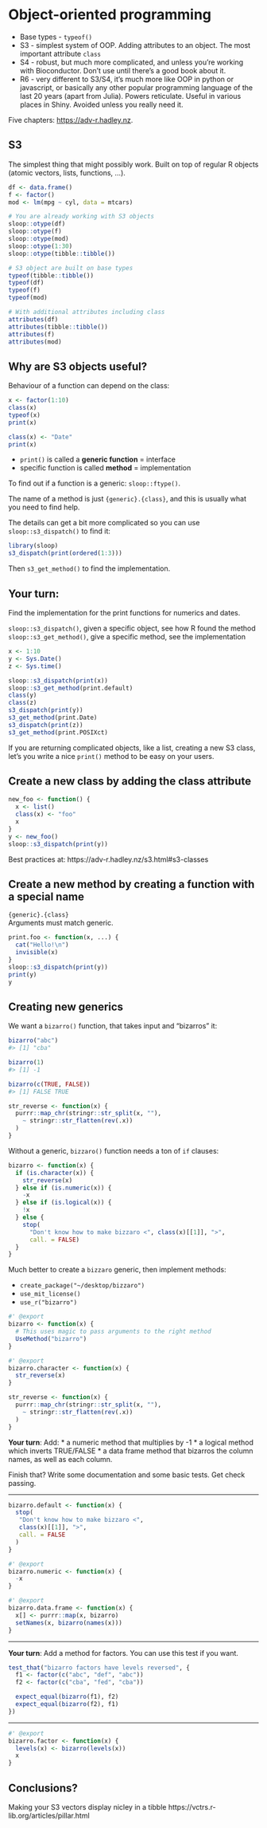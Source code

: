 # Object-oriented programming

* Base types - `typeof()`
* S3 - simplest system of OOP. Adding attributes to an object.
  The most important attribute `class`
* S4 - robust, but much more complicated, and unless you're working with Bioconductor. Don't use until there's a good book about it.
* R6 - very different to S3/S4, it's much more like OOP in python or javascript, or basically any other popular programming language of the last 20 years (apart from Julia). Powers reticulate. Useful in various places in Shiny. Avoided unless you really need it.

Five chapters: <https://adv-r.hadley.nz>.

## S3

The simplest thing that might possibly work. Built on top of regular R objects (atomic vectors, lists, functions, ...).

```r
df <- data.frame()
f <- factor()
mod <- lm(mpg ~ cyl, data = mtcars)

# You are already working with S3 objects
sloop::otype(df)
sloop::otype(f)
sloop::otype(mod)
sloop::otype(1:30)
sloop::otype(tibble::tibble())

# S3 object are built on base types
typeof(tibble::tibble())
typeof(df)
typeof(f)
typeof(mod)

# With additional attributes including class
attributes(df)
attributes(tibble::tibble())
attributes(f)
attributes(mod)
```

## Why are S3 objects useful?

Behaviour of a function can depend on the class:
```r
x <- factor(1:10)
class(x)
typeof(x)
print(x)

class(x) <- "Date"
print(x)
```

* `print()` is called a **generic function** = interface
* specific function is called **method** = implementation

To find out if a function is a generic: `sloop::ftype()`. 

The name of a method is just `{generic}.{class}`, and this is usually what you need to find help.

The details can get a bit more complicated so you can use `sloop::s3_dispatch()` to find it:

```r
library(sloop)
s3_dispatch(print(ordered(1:3)))
```

Then `s3_get_method()` to find the implementation.

## Your turn:

Find the implementation for the print functions for numerics and dates.

`sloop::s3_dispatch()`, given a specific object, see how R found the method
`sloop::s3_get_method()`, give a specific method, see the implementation

```r
x <- 1:10
y <- Sys.Date()
z <- Sys.time()
```

```r
sloop::s3_dispatch(print(x))
sloop::s3_get_method(print.default)
class(y)
class(z)
s3_dispatch(print(y))
s3_get_method(print.Date)
s3_dispatch(print(z))
s3_get_method(print.POSIXct)
```

If you are returning complicated objects, like a list, 
creating a new S3 class, let's you write a nice 
`print()` method to be easy on your users.

## Create a new class by adding the class attribute

```r
new_foo <- function() {
  x <- list()
  class(x) <- "foo"
  x
}
y <- new_foo()
sloop::s3_dispatch(print(y))
```

Best practices at: https://adv-r.hadley.nz/s3.html#s3-classes

## Create a new method by creating a function with a special name

`{generic}.{class}`   
Arguments must match generic.

```r
print.foo <- function(x, ...) {
  cat("Hello!\n")
  invisible(x)
}
sloop::s3_dispatch(print(y))
print(y)
y
```

## Creating new generics

We want a `bizarro()` function, that takes input and "bizarros" it:
```r
bizarro("abc")
#> [1] "cba"

bizarro(1)
#> [1] -1

bizarro(c(TRUE, FALSE))
#> [1] FALSE TRUE
```

```r
str_reverse <- function(x) {
  purrr::map_chr(stringr::str_split(x, ""), 
    ~ stringr::str_flatten(rev(.x))  
  )
}
```

Without a generic, `bizzaro()` function needs a ton of `if` clauses:
```r
bizarro <- function(x) {
  if (is.character(x)) {
    str_reverse(x)
  } else if (is.numeric(x)) {
    -x
  } else if (is.logical(x)) {
    !x
  } else {
    stop(
      "Don't know how to make bizzaro <", class(x)[[1]], ">", 
      call. = FALSE)
  }
}
```

Much better to create a `bizzaro` generic, then implement methods:

* `create_package("~/desktop/bizzaro")`
* `use_mit_license()`
* `use_r("bizarro")`

```r
#' @export
bizarro <- function(x) {
  # This uses magic to pass arguments to the right method
  UseMethod("bizarro")
}

#' @export
bizarro.character <- function(x) {
  str_reverse(x)
}

str_reverse <- function(x) {
  purrr::map_chr(stringr::str_split(x, ""), 
    ~ stringr::str_flatten(rev(.x))  
  )
}
```

**Your turn**: Add:
* a numeric method that multiplies by -1
* a logical method which inverts TRUE/FALSE
* a data frame method that bizarros the column names, as well as each column.

Finish that? Write some documentation and some basic tests. Get check passing.

---

```r
bizarro.default <- function(x) {
  stop(
   "Don't know how to make bizzaro <", 
   class(x)[[1]], ">", 
   call. = FALSE 
  )
}
```

```r
#' @export
bizarro.numeric <- function(x) {
  -x
}
```

```r
#' @export
bizarro.data.frame <- function(x) {
  x[] <- purrr::map(x, bizarro)
  setNames(x, bizarro(names(x)))
}
```

---

**Your turn**: Add a method for factors. You can use this test if you want.

```r
test_that("bizarro factors have levels reversed", {
  f1 <- factor(c("abc", "def", "abc"))
  f2 <- factor(c("cba", "fed", "cba"))

  expect_equal(bizarro(f1), f2)
  expect_equal(bizarro(f2), f1)
})
```

---

```r
#' @export
bizarro.factor <- function(x) {
  levels(x) <- bizarro(levels(x))
  x
}
```

## Conclusions?

Making your S3 vectors display nicley in a tibble
https://vctrs.r-lib.org/articles/pillar.html

